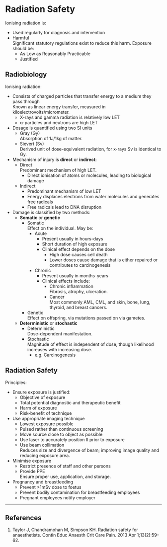 # Radiation Safety


Ionising radiation is:

* Used regularly for diagnosis and intervention
* Harmful  
Significant statutory regulations exist to reduce this harm. Exposure should be:
	* As Low as Reasonably Practicable
	* Justified

## Radiobiology

Ionising radiation:

* Consists of charged particles that transfer energy to a medium they pass through  
Known as linear energy transfer, measured in kiloelectrovolts/micrometer.
	* X-rays and gamma radiation is relatively low LET
	* α-particles and neutrons are high LET
* Dosage is quantified using two SI units
	* Gray (Gy)  
	Absorption of 1J/1kg of matter.
	* Sievert (Sv)  
	Derived unit of dose-equivalent radiation, for x-rays Sv is identical to Gy.
* Mechanism of injury is **direct** or **indirect**:
	* Direct  
	Predominant mechanism of high LET.
		* Direct ionisation of atoms or molecules, leading to biological damage
	* Indirect
		* Predominant mechanism of low LET
		* Energy displaces electrons from water molecules and generates free radicals  
		* Free radicals lead to DNA disruption  
* Damage is classified by two methods:
	* **Somatic** or **genetic**
		* Somatic  
		Effect on the individual. May be:
			* Acute  
				* Present usually in hours-days
				* Short duration of high exposure
				* Clinical effect depends on the dose
					* High dose causes cell death
					* Lower doses cause damage that is either repaired or contributes to carcinogenesis
			* Chronic
				* Present usually in months-years
				* Clinical effects include:
					* Chronic inflammation  
					Fibrosis, atrophy, ulceration.
					* Cancer  
					Most commonly AML, CML, and skin, bone, lung, thyroid, and breast cancers.
		* Genetic  
		Effect on offspring, via mutations passed on via gametes.
	* **Deterministic** or **stochastic**
		* Deterministic  
		Dose-dependent manifestation.
		* Stochastic  
		Magnitude of effect is independent of dose, though likelihood increases with increasing dose.
			* e.g. Carcinogenesis


## Radiation Safety

Principles:

* Ensure exposure is justified:
	* Objective of exposure
	* Total potential diagnostic and therapeutic benefit
	* Harm of exposure
	* Risk-benefit of technique
* Use appropriate imaging technique
	* Lowest exposure possible
	* Pulsed rather than continuous screening
	* Move source close to object as possible
	* Use laser to accurately position II prior to exposure
	* Use beam collimation  
	Reduces size and divergence of beam; improving image quality and reducing exposure area.
* Minimise exposure
	* Restrict presence of staff and other persons
	* Provide PPE  
	Ensure proper use, application, and storage.
* Pregnancy and breastfeeding
	* Prevent >1mSv dose to foetus
	* Prevent bodily contamination for breastfeeding employees
	* Pregnant employees notify employer

---

## References

1. Taylor J, Chandramohan M, Simpson KH. Radiation safety for anaesthetists. Contin Educ Anaesth Crit Care Pain. 2013 Apr 1;13(2):59–62. 
